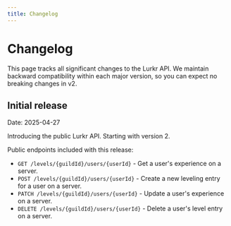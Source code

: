 ```yaml
---
title: Changelog
---
```


# Changelog

This page tracks all significant changes to the Lurkr API. We maintain backward compatibility within each major version, so you can expect no breaking changes in v2.

## Initial release

Date: 2025-04-27

Introducing the public Lurkr API. Starting with version 2.

Public endpoints included with this release:

- `GET /levels/{guildId}/users/{userId}` - Get a user's experience on a server.
- `POST /levels/{guildId}/users/{userId}` - Create a new leveling entry for a user on a server.
- `PATCH /levels/{guildId}/users/{userId}` - Update a user's experience on a server.
- `DELETE /levels/{guildId}/users/{userId}` - Delete a user's level entry on a server.
